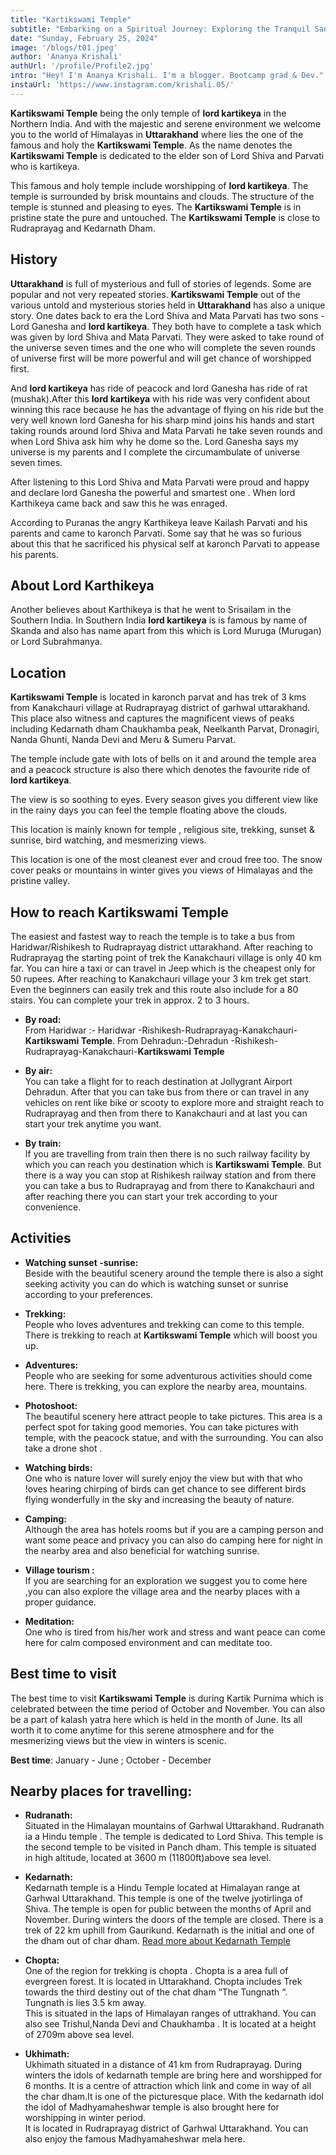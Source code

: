 ```yaml
---
title: "Kartikswami Temple"
subtitle: "Embarking on a Spiritual Journey: Exploring the Tranquil Sanctuary of Kartikswami Temple in the Majestic Himalayas"
date: "Sunday, February 25, 2024"
image: '/blogs/t01.jpeg'
author: 'Ananya Krishali'
authUrl: '/profile/Profile2.jpg'
intro: "Hey! I'm Ananya Krishali. I'm a blogger. Bootcamp grad & Dev."
instaUrl: 'https://www.instagram.com/krishali.05/'
---
```


**Kartikswami Temple** being the only temple of **lord kartikeya** in the Northern India. And with the majestic and serene environment we welcome you to the world of Himalayas in **Uttarakhand** where lies the one of the famous and holy the **Kartikswami Temple**. As the name denotes the **Kartikswami Temple** is dedicated to the elder son of Lord Shiva and Parvati who is kartikeya.

This famous and holy temple include worshipping of **lord kartikeya**. The temple is surrounded by brisk mountains and clouds. The structure of the temple is stunned and pleasing to eyes. The **Kartikswami Temple** is in pristine state the pure and  untouched. The **Kartikswami Temple** is close to Rudraprayag and Kedarnath Dham.

## History
**Uttarakhand** is full of mysterious and full of stories of legends. Some are popular and not very repeated stories.
**Kartikswami Temple** out of the various untold and mysterious stories held in **Uttarakhand** has also a unique story. One dates back to era the Lord Shiva and Mata Parvati has two sons - Lord Ganesha and **lord kartikeya**. They both have to complete a task which was given by lord Shiva and Mata Parvati. They were asked to take round of the universe seven times and the one who will complete the seven rounds of universe first will be more powerful and will get chance of worshipped first. 

And **lord kartikeya** has ride of peacock and lord Ganesha has ride of rat (mushak).After this **lord kartikeya** with his ride was very confident about winning this race because he has the advantage of flying on his ride but the very well known lord Ganesha for his sharp mind joins his hands and start taking rounds around lord Shiva and Mata Parvati he take seven rounds and when Lord Shiva ask him why he dome so the. Lord Ganesha says my universe is my parents and I complete the circumambulate of universe seven times. 

After listening to this Lord Shiva and Mata Parvati were proud and happy and declare lord Ganesha the powerful and smartest one . When lord Karthikeya came back and saw this he was enraged.

According to Puranas the angry Karthikeya leave Kailash Parvati and his parents and came to karonch Parvati. Some say that he was so furious about this that he sacrificed his physical self at karonch Parvati to appease his parents.

## About Lord Karthikeya
Another believes about Karthikeya is that he went to Srisailam in the Southern India. In Southern India **lord kartikeya** is is famous by name of Skanda and also has name apart from this which is Lord Muruga (Murugan) or Lord Subrahmanya.

## Location
**Kartikswami Temple** is located in karonch parvat and has trek of 3 kms from Kanakchauri village at Rudraprayag district of garhwal uttarakhand. This place also witness and captures the magnificent views of peaks including Kedarnath dham Chaukhamba peak, Neelkanth Parvat, Dronagiri, Nanda Ghunti, Nanda Devi and Meru & Sumeru Parvat.

The temple include gate with lots of bells on it and around the temple area and a peacock structure is also there which denotes the favourite ride of **lord kartikeya**.

The view is so soothing to eyes. Every season gives you different view like in the rainy days you can feel the temple floating above the clouds.

This location is mainly known for temple , religious site, trekking, sunset & sunrise, bird watching, and mesmerizing views.

This location is one of the most cleanest ever and croud free too.
The snow cover peaks or mountains in winter gives you views of Himalayas and the pristine valley.

## How to reach Kartikswami Temple
The easiest and fastest way to reach the temple is to take a bus from Haridwar/Rishikesh to Rudraprayag district uttarakhand. After reaching to Rudraprayag the starting point of trek the Kanakchauri village is only 40 km far. You can hire a taxi or can travel in Jeep which is the cheapest only for 50 rupees.
After reaching to Kanakchauri village your 3 km trek get start. Even the beginners can easily trek and this route also include for a 80 stairs. You can complete your trek in approx. 2 to 3 hours.
* **By road:**<br/>
From Haridwar :- Haridwar -Rishikesh-Rudraprayag-Kanakchauri-**Kartikswami Temple**.
From Dehradun:-Dehradun -Rishikesh-Rudraprayag-Kanakchauri-**Kartikswami Temple**
* **By air:** <br/>
You can take a flight for to reach destination at Jollygrant Airport Dehradun. After that you can take bus from there or can travel in any vehicles on rent like bike or scooty to explore more and straight reach to Rudraprayag and then from there to Kanakchauri and at last you can start your trek anytime you want.

* **By train:**<br/>
If you are travelling from train then there is no such railway facility by which you can reach you destination which is **Kartikswami Temple**. But there is a way you can stop at Rishikesh railway station and from there you can take a bus to Rudraprayag and from there to Kanakchauri and after reaching there you can start your trek according to your convenience.

## Activities

* **Watching sunset -sunrise:**<br/>
 Beside with the beautiful scenery around the temple there is also a sight seeking activity you can do which is watching sunset or sunrise according to your preferences.

* **Trekking:**<br/>
People who loves adventures and trekking can come to this temple. There is trekking to reach at **Kartikswami Temple** which will boost you up.

* **Adventures:**<br/> 
People who are seeking for some adventurous activities should come here. There is trekking, you can explore the nearby area, mountains.

* **Photoshoot:**<br/>
The beautiful scenery here attract people to take pictures. This area is a perfect spot for taking good memories. You can take pictures with temple, with the peacock statue, and with the surrounding. You can also take a drone shot .

* **Watching birds:**<br/>One who is nature lover will surely enjoy the view but with that who !oves hearing chirping of birds can get chance to see different birds flying wonderfully in the sky and increasing the beauty of nature.

* **Camping:**<br/> 
Although the area has hotels rooms but if you are a camping person and want some peace and privacy you can also do camping here for night in the nearby area and also beneficial for watching sunrise.

* **Village tourism :**<br/>
If you are searching for an exploration we suggest you to come here ,you can also explore the village area and the nearby places with a proper guidance.

* **Meditation:**<br/>
One who is tired from his/her work and stress and want peace can come here for calm composed environment and can meditate too.


## Best time to visit

The best time to visit **Kartikswami Temple** is during Kartik Purnima which is celebrated between the time period of October and November. You can also be a part of kalash yatra here which is held in the month of June. Its all worth it to come anytime for this serene atmosphere and for the mesmerizing views but the view in winters is scenic.

**Best time**: January - June ; October - December 

## Nearby places for travelling:

* **Rudranath:** <br/> 
Situated in the Himalayan mountains of Garhwal Uttarakhand. Rudranath ia a Hindu temple . The temple is dedicated to Lord Shiva. This temple is the second temple to be visited in Panch dham. This temple is situated in high altitude, located at 3600 m (11800ft)above sea level. 

* **Kedarnath:** <br/>
Kedarnath temple is a Hindu Temple located at Himalayan range at Garhwal Uttarakhand. This temple is one of the twelve jyotirlinga of Shiva.  The temple is open for public between the months of April and November. During winters the doors of the temple are closed. There is a trek of 22 km uphill from Gaurikund. Kedarnath is the initial and one of the dham out of char dham. <a href="https://www.anjaanbackpackers.com/blogs/kedarnath-temple" target="_blank">Read more about Kedarnath Temple</a>

* **Chopta:** <br/> 
One of the region for trekking is chopta . Chopta is a area full of evergreen forest. It is located in Uttarakhand. Chopta includes Trek towards the third destiny out of the chat dham “The Tungnath “. Tungnath is lies 3.5 km away. <br/> 
This is situated in the laps of Himalayan ranges of uttrakhand. You can also see Trishul,Nanda Devi and Chaukhamba . It is located at a height of 2709m above sea level.

* **Ukhimath:** <br/> 
Ukhimath situated in a distance of 41 km from Rudraprayag. During winters the idols of kedarnath temple are bring here and worshipped for 6 months. It is a centre of attraction which link and come in way of all the char dham.It is one of the picturesque place. With the kedarnath idol the idol of Madhyamaheshwar temple is also brought here for worshipping in winter period. <br/> 
It is located in Rudraprayag district of Garhwal Uttarakhand. You can also enjoy the famous Madhyamaheshwar mela here.



